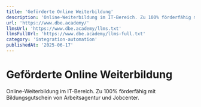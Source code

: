 ```yaml
---
title: 'Geförderte Online Weiterbildung'
description: 'Online-Weiterbildung im IT-Bereich. Zu 100% förderfähig mit Bildungsgutschein von Arbeitsagentur und Jobcenter.'
url: 'https://www.dbe.academy/'
llmsUrl: 'https://www.dbe.academy/llms.txt'
llmsFullUrl: 'https://www.dbe.academy/llms-full.txt'
category: 'integration-automation'
publishedAt: '2025-06-17'
---
```


# Geförderte Online Weiterbildung

Online-Weiterbildung im IT-Bereich. Zu 100% förderfähig mit Bildungsgutschein von Arbeitsagentur und Jobcenter.
